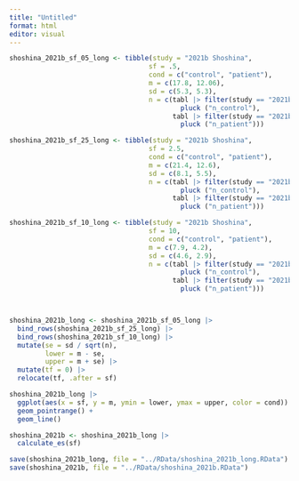 ```yaml
---
title: "Untitled"
format: html
editor: visual
---
```


```r
shoshina_2021b_sf_05_long <- tibble(study = "2021b Shoshina", 
                                   sf = .5, 
                                   cond = c("control", "patient"),
                                   m = c(17.8, 12.06), 
                                   sd = c(5.3, 5.3), 
                                   n = c(tabl |> filter(study == "2021b Shoshina") |> 
                                           pluck ("n_control"),
                                         tabl |> filter(study == "2021b Shoshina") |> 
                                           pluck ("n_patient"))) 

shoshina_2021b_sf_25_long <- tibble(study = "2021b Shoshina", 
                                   sf = 2.5, 
                                   cond = c("control", "patient"),
                                   m = c(21.4, 12.6), 
                                   sd = c(8.1, 5.5), 
                                   n = c(tabl |> filter(study == "2021b Shoshina") |> 
                                           pluck ("n_control"),
                                         tabl |> filter(study == "2021b Shoshina") |> 
                                           pluck ("n_patient"))) 

shoshina_2021b_sf_10_long <- tibble(study = "2021b Shoshina", 
                                   sf = 10, 
                                   cond = c("control", "patient"),
                                   m = c(7.9, 4.2), 
                                   sd = c(4.6, 2.9), 
                                   n = c(tabl |> filter(study == "2021b Shoshina") |> 
                                           pluck ("n_control"),
                                         tabl |> filter(study == "2021b Shoshina") |> 
                                           pluck ("n_patient"))) 



shoshina_2021b_long <- shoshina_2021b_sf_05_long |> 
  bind_rows(shoshina_2021b_sf_25_long) |> 
  bind_rows(shoshina_2021b_sf_10_long) |> 
  mutate(se = sd / sqrt(n), 
         lower = m - se, 
         upper = m + se) |> 
  mutate(tf = 0) |> 
  relocate(tf, .after = sf)

shoshina_2021b_long |>
  ggplot(aes(x = sf, y = m, ymin = lower, ymax = upper, color = cond)) +
  geom_pointrange() +
  geom_line()
```

```r
shoshina_2021b <- shoshina_2021b_long |> 
  calculate_es(sf)
```

```r
save(shoshina_2021b_long, file = "../RData/shoshina_2021b_long.RData")
save(shoshina_2021b, file = "../RData/shoshina_2021b.RData")
```
